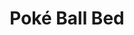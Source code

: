 ---
title: "Poké Ball Bed"
meta_title: "Poké Ball Bed craft"
description: "Craft de Poké Ball Bed"
rank: "c"
draft: false
name: "Poké Ball Bed"
recipe_img: "https://wiki.pokexgames.com/images/6/67/Pok%C3%A9_Ball_Bed1.png"
level: 49
craft_time: 5400
result: 1
value_npc: 1
ingredients:
  - name: "White Bed"
    quantity: 1
    item_img: "https://wiki.pokexgames.com/images/7/76/White_Bed.png"
    value_npc: 1
  - name: "Gardestrike Tapestry"
    quantity: 1
    item_img: "https://wiki.pokexgames.com/images/4/44/Gardestrike_Tapestry.png"
    value_npc: 1
  - name: "Planks"
    quantity: 40
    item_img: "https://wiki.pokexgames.com/images/b/b9/Planks.png"
    value_npc: 1
---